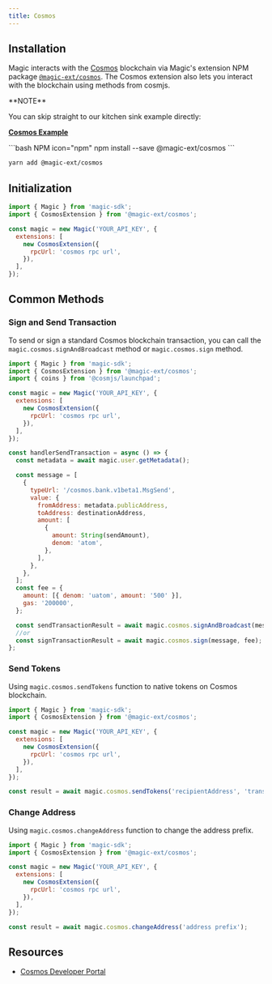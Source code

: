 ---
title: Cosmos
---

## Installation

Magic interacts with the [Cosmos](https://cosmos.network/) blockchain via Magic's extension NPM package [`@magic-ext/cosmos`](https://www.npmjs.com/package/@magic-ext/cosmos). The Cosmos extension also lets you interact with the blockchain using methods from cosmjs.

<Note>
**NOTE**

You can skip straight to our kitchen sink example directly:

[**Cosmos Example**](https://go.magic.link/example-cosmos)
</Note>

<CodeGroup>
```bash NPM icon="npm"
npm install --save @magic-ext/cosmos
```

```bash Yarn icon="yarn"
yarn add @magic-ext/cosmos
```
</CodeGroup>

## Initialization

```js JavaScript icon="square-js"
import { Magic } from 'magic-sdk';
import { CosmosExtension } from '@magic-ext/cosmos';

const magic = new Magic('YOUR_API_KEY', {
  extensions: [
    new CosmosExtension({
      rpcUrl: 'cosmos rpc url',
    }),
  ],
});
```


## Common Methods

### Sign and Send Transaction

To send or sign a standard Cosmos blockchain transaction, you can call the `magic.cosmos.signAndBroadcast` method or `magic.cosmos.sign` method.

```js JavaScript icon="square-js"
import { Magic } from 'magic-sdk';
import { CosmosExtension } from '@magic-ext/cosmos';
import { coins } from '@cosmjs/launchpad';

const magic = new Magic('YOUR_API_KEY', {
  extensions: [
    new CosmosExtension({
      rpcUrl: 'cosmos rpc url',
    }),
  ],
});

const handlerSendTransaction = async () => {
  const metadata = await magic.user.getMetadata();

  const message = [
    {
      typeUrl: '/cosmos.bank.v1beta1.MsgSend',
      value: {
        fromAddress: metadata.publicAddress,
        toAddress: destinationAddress,
        amount: [
          {
            amount: String(sendAmount),
            denom: 'atom',
          },
        ],
      },
    },
  ];
  const fee = {
    amount: [{ denom: 'uatom', amount: '500' }],
    gas: '200000',
  };

  const sendTransactionResult = await magic.cosmos.signAndBroadcast(message, fee);
  //or
  const signTransactionResult = await magic.cosmos.sign(message, fee);
};
```

### Send Tokens

Using `magic.cosmos.sendTokens` function to native tokens on Cosmos blockchain.

```js JavaScript icon="square-js"
import { Magic } from 'magic-sdk';
import { CosmosExtension } from '@magic-ext/cosmos';

const magic = new Magic('YOUR_API_KEY', {
  extensions: [
    new CosmosExtension({
      rpcUrl: 'cosmos rpc url',
    }),
  ],
});

const result = await magic.cosmos.sendTokens('recipientAddress', 'transferAmount', 'denom', 'memo');
```

### Change Address

Using `magic.cosmos.changeAddress` function to change the address prefix.

```js JavaScript icon="square-js"
import { Magic } from 'magic-sdk';
import { CosmosExtension } from '@magic-ext/cosmos';

const magic = new Magic('YOUR_API_KEY', {
  extensions: [
    new CosmosExtension({
      rpcUrl: 'cosmos rpc url',
    }),
  ],
});

const result = await magic.cosmos.changeAddress('address prefix');
```

## Resources

* [Cosmos Developer Portal](https://tutorials.cosmos.network)
